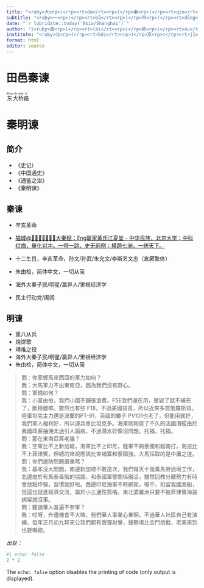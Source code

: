 ```yaml
---
title: "<ruby>大<rp>(</rp><rt>dà</rt><rp>)</rp>秦<rp>(</rp><rt>qín</rt><rp>)</rp>赋<rp>(</rp><rt>fù</rt><rp>)</rp></ruby> - <ruby>秦<rp>(</rp><rt>qín</rt><rp>)</rp>谏<rp>(</rp><rt>fù</rt><rp>)</rp></ruby>"
subtitle: "<ruby>一<rp>(</rp><rt>bā</rt><rp>)</rp>带<rp>(</rp><rt>dōng</rt><rp>)</rp>一<rp>(</rp><rt>xīn</rt><rp>)</rp>路<rp>(</rp><rt>cūn</rt><rp>)</rp></ruby>"
date: "`r lubridate::today('Asia/Shanghai')`"
author: "[<ruby>雷<rp>(</rp><rt>léi</rt><rp>)</rp>欧<rp>(</rp><rt>ōu</rt><rp>)</rp></ruby> ∪ <ruby>瑞<rp>(</rp><rt>ruì</rt><rp>)</rp>欧<rp>(</rp><rt>ōu</rt><rp>)</rp></ruby>，<ruby>黄<rp>(</rp><rt>huáng</rt><rp>)</rp>联<rp>(</rp><rt>lián</rt><rp>)</rp>富<rp>(</rp><rt>fù</rt><rp>)</rp></ruby>](https://englianhu.wordpress.com.com) <img src='诸子百家考工记/大秦赋 - 北京大学.png' height='20'> <img src='诸子百家考工记/赢家ξng黄氏江夏堂 - 量化对冲（中）.png' height='20'>®"
institute: "<ruby>北<rp>(</rp><rt>běi</rt><rp>)</rp>京<rp>(</rp><rt>jīng</rt><rp>)</rp>大<rp>(</rp><rt>dà</rt><rp>)</rp>学<rp>(</rp><rt>xué</rt><rp>)</rp></ruby>"
format: html
editor: source
---
```


# 田邑秦谏

<ruby>东<rp>(</rp><rt>dōng</rt><rp>)</rp>大<rp>(</rp><rt>dà</rt><rp>)</rp>桥<rp>(</rp><rt>qiáo</rt><rp>)</rp>路<rp>(</rp><rt>lù</rt><rp>)</rp></ruby>

# 秦明谏

## 简介

- 《史记）
- 《中国通史》
- 《通鉴之治》
- 《秦明谏》

## 秦谏

- 辛亥革命
- [猫城@🚩🔆🏹🌟👊🚀🦔大秦赋：ξng赢家黄氏江夏堂 - 中华民族，北京大学；中科红旗，量化对冲。一带一路，史无前例；横跨七洲，一统天下。](https://github.com/englianhu/library/issues/3)

- 十二生肖，辛亥革命，孙文/孙武/朱允文/李斯艺文志（倉厥繁体）
- 朱由检，简体中文，一切从简
- 海外大秦子民/明星/赢异人/里根经济学
- 民主行动党/阖闾

## 明谏

- 重八从兵
- 烧饼歌
- 靖难之役
- 海外大秦子民/明星/赢异人/里根经济学
- 朱由检，简体中文，一切从简

> 問：你家鄉馬來西亞的軍力如何？<br>
我：大馬軍力不出東南亞，因為我們沒有野心。<br>
問：軍備如何？<br>
我：小富由儉，我們小國不鋪張浪費。F5E我們還在用，墜毀了就不補充了，斷捨離嘛。雖然也有些 F18，不過美國貨貴，所以近來多買俄羅斯貨。陸軍坦克主力還是波蘭的PT-91，英國的蠍子 PV101也老了，但能用就好，我們軍人福利好，所以運兵車比坦克多。海軍剛剛買了不久的法國潛艦由於我國政客抽佣太過引人詬病。不過潛水好像沒問題。托福，托福。<br>
問：那在東南亞算老幾？<br>
我：空軍比不上新加坡，海軍比不上印尼，陸軍不夠泰國和越南打，海盜比不上菲律賓，但總的來說應該比柬埔寨和寮國強。大馬採取的是中庸之道。<br>
問：你們邊防問題嚴重嗎？<br>
我：基本沒大問題，南邊新加坡不敢造次，我們每天十幾萬馬勞過境工作，北邊由於有馬泰毒販的協調，和泰國軍警關係融洽，雖然回教分離勢力有時會放點炸彈，習慣就好啦。西邊印尼海軍不時綁架，喔不，扣留我國漁船，但這也促進經濟交流，屬於小三通性質咯。東北婆羅洲只要不被菲律賓海盜綁架就沒事。<br>
問：聽說華人普遍不參軍？<br>
我：哎呀，升遷機會不大嘛，我們華人事業心重啊。不過華人社區自己有演練。每年正月初九拜天公我們都有實彈射擊，聲勢堪比金門炮戰，老美來到也要嚇跑。

*出处：[]()*

```r
#| echo: false
2 * 2
```

The `echo: false` option disables the printing of code (only output is displayed).
